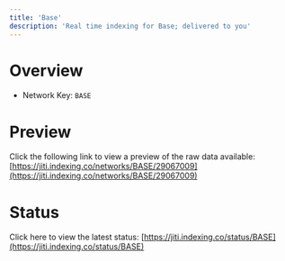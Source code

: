 ```yaml
---
title: 'Base'
description: 'Real time indexing for Base; delivered to you'
---
```


# Overview
- Network Key: `BASE`

# Preview
Click the following link to view a preview of the raw data available: [https://jiti.indexing.co/networks/BASE/29067009](https://jiti.indexing.co/networks/BASE/29067009)

# Status
Click here to view the latest status: [https://jiti.indexing.co/status/BASE](https://jiti.indexing.co/status/BASE)
